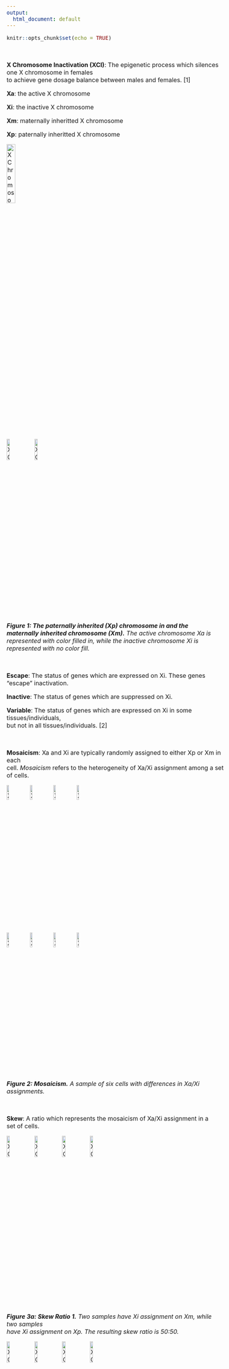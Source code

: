 ```yaml
---
output:
  html_document: default
---
```

<style type="text/css">
  body{
  font-size: 12pt;
}
</style>

```r
knitr::opts_chunk$set(echo = TRUE)
```

<br />

**X Chromosome Inactivation (XCI)**: The epigenetic process which silences one X chromosome in females\
to achieve gene dosage balance between males and females. [1]

**Xa**: the active X chromosome\

**Xi**: the inactive X chromosome\

**Xm**: maternally inheritted X chromosome\

**Xp**: paternally inheritted X chromosome\

![X Chromosomes](images/XCI-images/Slide2.png){width=20%}\
![X Chromosomes](images/XCI-images/Slide3.png){width=12%}
![X Chromosomes](images/XCI-images/Slide4.png){width=12%}\

***Figure 1: The paternally inherited (Xp) chromosome in and the maternally***\ ***inherited chromosome (Xm).*** *The active chromosome Xa is represented with*\ *color filled in, while the inactive*\ *chromosome Xi is represented with no color fill.*\

<br />

**Escape**: The status of genes which are expressed on Xi. These genes "escape" inactivation. 

**Inactive**: The status of genes which are suppressed on Xi.

**Variable**: The status of genes which are expressed on Xi in some tissues/individuals,\
but not in all tissues/individuals. [2]

<br />

**Mosaicism**: Xa and Xi are typically randomly assigned to either Xp or Xm in each\
cell. *Mosaicism* refers to the heterogeneity of Xa/Xi assignment among a set of cells.

![X Chromosomes](images/XCI-images/Slide5.png){width=10%}
![X Chromosomes](images/XCI-images/Slide6.png){width=10%}
![X Chromosomes](images/XCI-images/Slide5.png){width=10%}
![X Chromosomes](images/XCI-images/Slide6.png){width=10%}\
![X Chromosomes](images/XCI-images/Slide6.png){width=10%}
![X Chromosomes](images/XCI-images/Slide5.png){width=10%}
![X Chromosomes](images/XCI-images/Slide6.png){width=10%}
![X Chromosomes](images/XCI-images/Slide5.png){width=10%}\
***Figure 2: Mosaicism.*** *A sample of six cells with differences in Xa/Xi assignments.*\

<br />


**Skew**: A ratio which represents the mosaicism of Xa/Xi assignment in a\
set of cells.

![X Chromosomes](images/XCI-images/Slide5.png){width=12%}
![X Chromosomes](images/XCI-images/Slide5.png){width=12%}
![X Chromosomes](images/XCI-images/Slide6.png){width=12%}
![X Chromosomes](images/XCI-images/Slide6.png){width=12%}\
***Figure 3a: Skew Ratio 1.*** *Two samples have Xi assignment on Xm, while two samples*\
*have Xi assignment on Xp. The resulting skew ratio is 50:50.*

![X Chromosomes](images/XCI-images/Slide5.png){width=12%}
![X Chromosomes](images/XCI-images/Slide5.png){width=12%}
![X Chromosomes](images/XCI-images/Slide5.png){width=12%}
![X Chromosomes](images/XCI-images/Slide6.png){width=12%}\
***Figure 3b: Skew Ratio 2.*** *Three samples have Xi assignment on Xm, while one sample*\
*has Xi assignment on Xp. The resulting skew ratio is 25:75.*

![X Chromosomes](images/XCI-images/Slide5.png){width=12%}
![X Chromosomes](images/XCI-images/Slide5.png){width=12%}
![X Chromosomes](images/XCI-images/Slide5.png){width=12%}
![X Chromosomes](images/XCI-images/Slide5.png){width=12%}\
***Figure 3c: Skew Ratio 2.*** *All four samples have Xi assignment on Xm.*\
*The resulting skew ratio is 0:100. This is a rare occurrence in nature,*\
*and is often referred to has non-random assignment or fully skewed [3]*\

<br />

**Tau ($\tau$)**: The ratio of a gene's expression on Xi over its total expression across\
both Xa and Xi. In allele specific expression (ASE) based methods for escape inference,\
$\tau$ is compared to the skew ratio. Significant deviation of $\tau$ from the skew\ 
ratio reflects biallelic expression and classifies a gene as escape.

$N=expression\ level$

$j=gene$

$i=inactive\ x\ chromosome$

$a=active\ x\ chromosome$

$\tau = \frac{N_{ij}}{N_{aj} + N_{ij}}$

*A note about skew: For ASE based methods, data sets with a higher skew ratio (such as 25:75)*\
*are strengthened for estimating escape expression due to the lower Xi expression levels*\ 
*required to infer significance.*   

**Tau+ ($\tau$+)**: The $\tau$ values from the subset of XCI calls which were inferred from\
samples which were sufficiently skewed (>25:75). This subset is a more robust estimate of\
ASE and is strengthened for escape calling. 

<br />

[1] LYON MF. Gene action in the X-chromosome of the mouse (Mus musculus L.). *Nature.* 1961;190:372-373. [doi:10.1038/190372a0](https://www.nature.com/articles/190372a0)\
[2] Carrel L, Brown CJ. When the Lyon(ized chromosome) roars: ongoing expression from an inactive X chromosome. *Philos Trans R Soc Lond B Biol Sci.* 2017;372(1733):20160355. [doi:10.1098/rstb.2016.0355](https://royalsocietypublishing.org/doi/10.1098/rstb.2016.0355)\
[3] Tukiainen T, Villani AC, Yen A, et al. Landscape of X chromosome inactivation across human tissues [published correction appears in *Nature.* 2018 Mar 7;555(7695):274]. *Nature.* 2017;550(7675):244-248. [doi:10.1038/nature24265](https://doi.org/10.1038/nature24265)